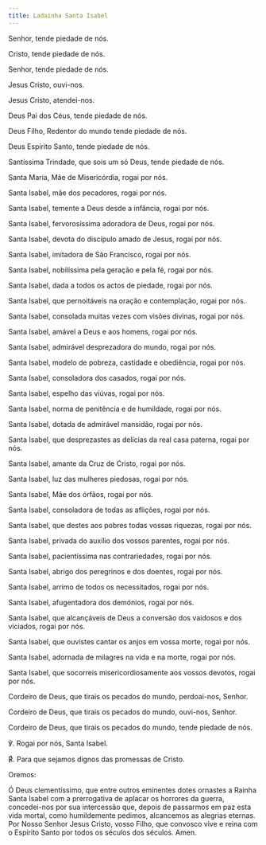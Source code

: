 ```yaml
---
title: Ladainha Santa Isabel
---
```


Senhor, tende piedade de nós.

Cristo, tende piedade de nós.

Senhor, tende piedade de nós.

Jesus Cristo, ouvi-nos.

Jesus Cristo, atendei-nos.

Deus Pai dos Céus, tende piedade de nós.

Deus Filho, Redentor do mundo tende piedade de nós.

Deus Espírito Santo, tende piedade de nós.

Santíssima Trindade, que sois um só Deus, tende piedade de nós.

Santa Maria, Mãe de Misericórdia, rogai por nós.

Santa Isabel, mãe dos pecadores, rogai por nós.

Santa Isabel, temente a Deus desde a infância, rogai por nós.

Santa Isabel, fervorosíssima adoradora de Deus, rogai por nós.

Santa Isabel, devota do discípulo amado de Jesus, rogai por nós.

Santa Isabel, imitadora de São Francisco, rogai por nós.

Santa Isabel, nobilíssima pela geração e pela fé, rogai por nós.

Santa Isabel, dada a todos os actos de piedade, rogai por nós.

Santa Isabel, que pernoitáveis na oração e contemplação, rogai por nós.

Santa Isabel, consolada muitas vezes com visões divinas, rogai por nós.

Santa Isabel, amável a Deus e aos homens, rogai por nós.

Santa Isabel, admirável desprezadora do mundo, rogai por nós.

Santa Isabel, modelo de pobreza, castidade e obediência, rogai por nós.

Santa Isabel, consoladora dos casados, rogai por nós.

Santa Isabel, espelho das viúvas, rogai por nós.

Santa Isabel, norma de penitência e de humildade, rogai por nós.

Santa Isabel, dotada de admirável mansidão, rogai por nós.

Santa Isabel, que desprezastes as delícias da real casa paterna, rogai por nós.

Santa Isabel, amante da Cruz de Cristo, rogai por nós.

Santa Isabel, luz das mulheres piedosas, rogai por nós.

Santa Isabel, Mãe dos órfãos, rogai por nós.

Santa Isabel, consoladora de todas as aflições, rogai por nós.

Santa Isabel, que destes aos pobres todas vossas riquezas, rogai por nós.

Santa Isabel, privada do auxílio dos vossos parentes, rogai por nós.

Santa Isabel, pacientíssima nas contrariedades, rogai por nós.

Santa Isabel, abrigo dos peregrinos e dos doentes, rogai por nós.

Santa Isabel, arrimo de todos os necessitados, rogai por nós.

Santa Isabel, afugentadora dos demónios, rogai por nós.

Santa Isabel, que alcançáveis de Deus a conversão dos vaidosos e dos viciados, rogai por nós.

Santa Isabel, que ouvistes cantar os anjos em vossa morte, rogai por nós.

Santa Isabel, adornada de milagres na vida e na morte, rogai por nós.

Santa Isabel, que socorreis misericordiosamente aos vossos devotos, rogai por nós.

Cordeiro de Deus, que tirais os pecados do mundo, perdoai-nos, Senhor.

Cordeiro de Deus, que tirais os pecados do mundo, ouvi-nos, Senhor.

Cordeiro de Deus, que tirais os pecados do mundo, tende piedade de nós.

℣. Rogai por nós, Santa Isabel.

<span class="text-red-500">℟.</span> Para que sejamos dignos das promessas de Cristo.

Oremos:

Ó Deus clementíssimo, que entre outros eminentes dotes ornastes a Rainha Santa Isabel com a prerrogativa de aplacar os horrores da guerra, concedei-nos por sua intercessão que, depois de passarmos em paz esta vida mortal, como humildemente pedimos, alcancemos as alegrias eternas. Por Nosso Senhor Jesus Cristo, vosso Filho, que convosco vive e reina com o Espírito Santo por todos os séculos dos séculos. Amen.
